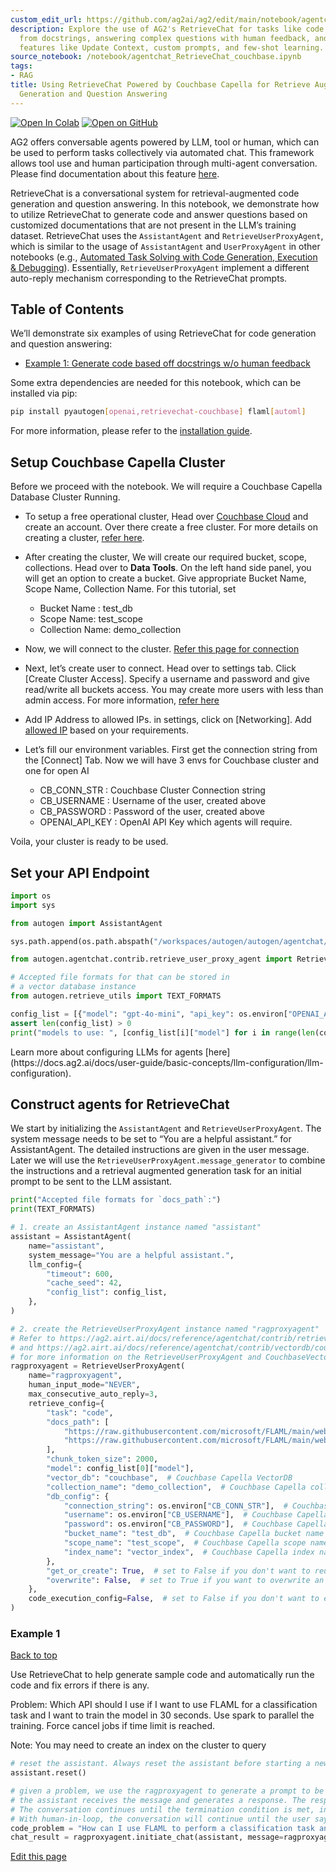 ```yaml
---
custom_edit_url: https://github.com/ag2ai/ag2/edit/main/notebook/agentchat_RetrieveChat_couchbase.ipynb
description: Explore the use of AG2's RetrieveChat for tasks like code generation
  from docstrings, answering complex questions with human feedback, and exploiting
  features like Update Context, custom prompts, and few-shot learning.
source_notebook: /notebook/agentchat_RetrieveChat_couchbase.ipynb
tags:
- RAG
title: Using RetrieveChat Powered by Couchbase Capella for Retrieve Augmented Code
  Generation and Question Answering
---
```


<a href="https://colab.research.google.com/github/ag2ai/ag2/blob/main/notebook/agentchat_RetrieveChat_couchbase.ipynb" class="colab-badge" target="_blank"><img noZoom src="https://colab.research.google.com/assets/colab-badge.svg" alt="Open In Colab" /></a>
<a href="https://github.com/ag2ai/ag2/blob/main/notebook/agentchat_RetrieveChat_couchbase.ipynb" class="github-badge" target="_blank"><img noZoom src="https://img.shields.io/badge/Open%20on%20GitHub-grey?logo=github" alt="Open on GitHub" /></a>




AG2 offers conversable agents powered by LLM, tool or human, which can
be used to perform tasks collectively via automated chat. This framework
allows tool use and human participation through multi-agent
conversation. Please find documentation about this feature
[here](https://microsoft.github.io/autogen/docs/Use-Cases/agent_chat).

RetrieveChat is a conversational system for retrieval-augmented code
generation and question answering. In this notebook, we demonstrate how
to utilize RetrieveChat to generate code and answer questions based on
customized documentations that are not present in the LLM’s training
dataset. RetrieveChat uses the `AssistantAgent` and
`RetrieveUserProxyAgent`, which is similar to the usage of
`AssistantAgent` and `UserProxyAgent` in other notebooks (e.g.,
[Automated Task Solving with Code Generation, Execution &
Debugging](https://github.com/ag2ai/ag2/blob/main/notebook/agentchat_auto_feedback_from_code_execution.ipynb)).
Essentially, `RetrieveUserProxyAgent` implement a different auto-reply
mechanism corresponding to the RetrieveChat prompts.

## Table of Contents

We’ll demonstrate six examples of using RetrieveChat for code generation
and question answering:

-   [Example 1: Generate code based off docstrings w/o human
    feedback](#example-1)


<div class="info Requirements">
<Info>
Some extra dependencies are needed for this notebook, which can be installed via pip:

```bash
pip install pyautogen[openai,retrievechat-couchbase] flaml[automl]
```

For more information, please refer to the [installation guide](https://docs.ag2.ai/docs/home/quick-start).
</Info>
</div>


## Setup Couchbase Capella Cluster

Before we proceed with the notebook. We will require a Couchbase Capella
Database Cluster Running.

-   To setup a free operational cluster, Head over [Couchbase
    Cloud](https://cloud.couchbase.com) and create an account. Over
    there create a free cluster. For more details on creating a cluster,
    [refer
    here](https://docs.couchbase.com/cloud/get-started/create-account.html).

-   After creating the cluster, We will create our required bucket,
    scope, collections. Head over to <b>Data Tools</b>. On the left hand
    side panel, you will get an option to create a bucket. Give
    appropriate Bucket Name, Scope Name, Collection Name. For this
    tutorial, set

    -   Bucket Name : test_db
    -   Scope Name: test_scope
    -   Collection Name: demo_collection

-   Now, we will connect to the cluster. [Refer this page for
    connection](https://docs.couchbase.com/cloud/get-started/connect.html)

-   Next, let’s create user to connect. Head over to settings tab. Click
    \[Create Cluster Access\]. Specify a username and password and give
    read/write all buckets access. You may create more users with less
    than admin access. For more information, [refer
    here](https://docs.couchbase.com/cloud/clusters/manage-database-users.html#create-database-credentials)

-   Add IP Address to allowed IPs. in settings, click on \[Networking\].
    Add [allowed
    IP](https://docs.couchbase.com/cloud/clusters/allow-ip-address.html)
    based on your requirements.

-   Let’s fill our environment variables. First get the connection
    string from the \[Connect\] Tab. Now we will have 3 envs for
    Couchbase cluster and one for open AI

    -   CB_CONN_STR : Couchbase Cluster Connection string
    -   CB_USERNAME : Username of the user, created above
    -   CB_PASSWORD : Password of the user, created above
    -   OPENAI_API_KEY : OpenAI API Key which agents will require.

Voila, your cluster is ready to be used.

## Set your API Endpoint

```python
import os
import sys

from autogen import AssistantAgent

sys.path.append(os.path.abspath("/workspaces/autogen/autogen/agentchat/contrib"))

from autogen.agentchat.contrib.retrieve_user_proxy_agent import RetrieveUserProxyAgent

# Accepted file formats for that can be stored in
# a vector database instance
from autogen.retrieve_utils import TEXT_FORMATS

config_list = [{"model": "gpt-4o-mini", "api_key": os.environ["OPENAI_API_KEY"], "api_type": "openai"}]
assert len(config_list) > 0
print("models to use: ", [config_list[i]["model"] for i in range(len(config_list))])
```


<div class="tip">
<Tip>
Learn more about configuring LLMs for agents [here](https://docs.ag2.ai/docs/user-guide/basic-concepts/llm-configuration/llm-configuration).
</Tip>
</div>


## Construct agents for RetrieveChat

We start by initializing the `AssistantAgent` and
`RetrieveUserProxyAgent`. The system message needs to be set to “You are
a helpful assistant.” for AssistantAgent. The detailed instructions are
given in the user message. Later we will use the
`RetrieveUserProxyAgent.message_generator` to combine the instructions
and a retrieval augmented generation task for an initial prompt to be
sent to the LLM assistant.

```python
print("Accepted file formats for `docs_path`:")
print(TEXT_FORMATS)
```


```python
# 1. create an AssistantAgent instance named "assistant"
assistant = AssistantAgent(
    name="assistant",
    system_message="You are a helpful assistant.",
    llm_config={
        "timeout": 600,
        "cache_seed": 42,
        "config_list": config_list,
    },
)

# 2. create the RetrieveUserProxyAgent instance named "ragproxyagent"
# Refer to https://ag2.airt.ai/docs/reference/agentchat/contrib/retrieve_user_proxy_agent
# and https://ag2.airt.ai/docs/reference/agentchat/contrib/vectordb/couchbase
# for more information on the RetrieveUserProxyAgent and CouchbaseVectorDB
ragproxyagent = RetrieveUserProxyAgent(
    name="ragproxyagent",
    human_input_mode="NEVER",
    max_consecutive_auto_reply=3,
    retrieve_config={
        "task": "code",
        "docs_path": [
            "https://raw.githubusercontent.com/microsoft/FLAML/main/website/docs/Examples/Integrate%20-%20Spark.md",
            "https://raw.githubusercontent.com/microsoft/FLAML/main/website/docs/Research.md",
        ],
        "chunk_token_size": 2000,
        "model": config_list[0]["model"],
        "vector_db": "couchbase",  # Couchbase Capella VectorDB
        "collection_name": "demo_collection",  # Couchbase Capella collection name to be utilized/created
        "db_config": {
            "connection_string": os.environ["CB_CONN_STR"],  # Couchbase Capella connection string
            "username": os.environ["CB_USERNAME"],  # Couchbase Capella username
            "password": os.environ["CB_PASSWORD"],  # Couchbase Capella password
            "bucket_name": "test_db",  # Couchbase Capella bucket name
            "scope_name": "test_scope",  # Couchbase Capella scope name
            "index_name": "vector_index",  # Couchbase Capella index name to be created
        },
        "get_or_create": True,  # set to False if you don't want to reuse an existing collection
        "overwrite": False,  # set to True if you want to overwrite an existing collection, each overwrite will force a index creation and reupload of documents
    },
    code_execution_config=False,  # set to False if you don't want to execute the code
)
```

### Example 1

[Back to top](#table-of-contents)

Use RetrieveChat to help generate sample code and automatically run the
code and fix errors if there is any.

Problem: Which API should I use if I want to use FLAML for a
classification task and I want to train the model in 30 seconds. Use
spark to parallel the training. Force cancel jobs if time limit is
reached.

Note: You may need to create an index on the cluster to query

```python
# reset the assistant. Always reset the assistant before starting a new conversation.
assistant.reset()

# given a problem, we use the ragproxyagent to generate a prompt to be sent to the assistant as the initial message.
# the assistant receives the message and generates a response. The response will be sent back to the ragproxyagent for processing.
# The conversation continues until the termination condition is met, in RetrieveChat, the termination condition when no human-in-loop is no code block detected.
# With human-in-loop, the conversation will continue until the user says "exit".
code_problem = "How can I use FLAML to perform a classification task and use spark to do parallel training. Train 30 seconds and force cancel jobs if time limit is reached."
chat_result = ragproxyagent.initiate_chat(assistant, message=ragproxyagent.message_generator, problem=code_problem)
```

<div className="edit-url-container">
    <a className="edit-url" href="https://github.com/ag2ai/ag2/edit/main/notebook/agentchat_RetrieveChat_couchbase.ipynb" target='_blank'><Icon icon="pen" iconType="solid" size="13px"/> Edit this page</a>
</div>

